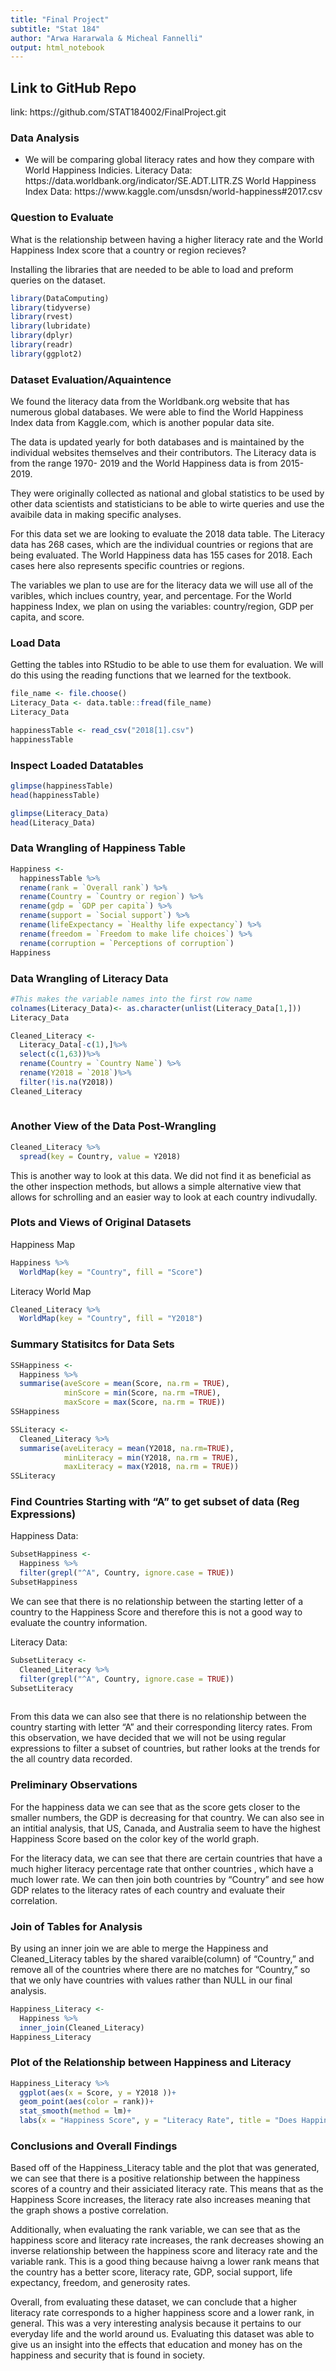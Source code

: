 ```yaml
---
title: "Final Project" 
subtitle: "Stat 184"
author: "Arwa Hararwala & Micheal Fannelli"
output: html_notebook
---
```

## Link to GitHub Repo
link: https://github.com/STAT184002/FinalProject.git

### Data Analysis 
- We will be comparing global literacy rates and how they compare with World Happiness Indicies.
Literacy Data: https://data.worldbank.org/indicator/SE.ADT.LITR.ZS
World Happiness Index Data: https://www.kaggle.com/unsdsn/world-happiness#2017.csv

### Question to Evaluate
What is the relationship between having a higher literacy rate and the World Happiness Index score that a country or region recieves? 


Installing the libraries that are needed to be able to load and preform queries on the dataset.
```r
library(DataComputing)
library(tidyverse)
library(rvest)
library(lubridate)
library(dplyr)
library(readr)
library(ggplot2)
```

### Dataset Evaluation/Aquaintence

We found the literacy data from the Worldbank.org website that has numerous global databases. We were able to find the World Happiness Index data from Kaggle.com, which is another popular data site. 

The data is updated yearly for both databases and is maintained by the individual websites themselves and their contributors. The Literacy data is from the range 1970- 2019 and the World Happiness data is from 2015-2019. 

They were originally collected as national and global statistics to be used by other data scientists and statisticians to be able to wirte queries and use the avaibile data in making specific analyses. 

For this data set we are looking to evaluate the 2018 data table. The Literacy data has 268 cases, which are the individual countries or regions that are being evaluated. The World Happiness data has 155 cases for 2018. Each cases here also represents specific countries or regions. 

The variables we plan to use are for the literacy data we will use all of the varibles, which inclues country, year, and percentage. For the World happiness Index, we plan on using the variables: country/region, GDP per capita, and score. 

### Load Data
Getting the tables into RStudio to be able to use them for evaluation. We will do this using the reading functions that we learned for the textbook. 
```r
file_name <- file.choose()
Literacy_Data <- data.table::fread(file_name)
Literacy_Data
```


```r
happinessTable <- read_csv("2018[1].csv")
happinessTable
```

### Inspect Loaded Datatables
```r
glimpse(happinessTable)
head(happinessTable)
```
```r
glimpse(Literacy_Data)
head(Literacy_Data)
```

### Data Wrangling of Happiness Table 
```r
Happiness <-
  happinessTable %>%
  rename(rank = `Overall rank`) %>%
  rename(Country = `Country or region`) %>%
  rename(gdp = `GDP per capita`) %>%
  rename(support = `Social support`) %>%
  rename(lifeExpectancy = `Healthy life expectancy`) %>%
  rename(freedom = `Freedom to make life choices`) %>%
  rename(corruption = `Perceptions of corruption`)
Happiness
```

### Data Wrangling of Literacy Data 
```r
#This makes the variable names into the first row name
colnames(Literacy_Data)<- as.character(unlist(Literacy_Data[1,]))
Literacy_Data
```

```r
Cleaned_Literacy <- 
  Literacy_Data[-c(1),]%>%
  select(c(1,63))%>%
  rename(Country = `Country Name`) %>%
  rename(Y2018 = `2018`)%>%
  filter(!is.na(Y2018))
Cleaned_Literacy
  
```

### Another View of the Data Post-Wrangling

```r
Cleaned_Literacy %>%
  spread(key = Country, value = Y2018)
```
 This is another way to look at this data. We did not find it as beneficial as the other inspection methods, but allows a simple alternative view that allows for schrolling and an easier way to look at each country indivudally. 
 
### Plots and Views of Original Datasets 

Happiness Map
```r
Happiness %>%
  WorldMap(key = "Country", fill = "Score")
```

Literacy World Map
```r
Cleaned_Literacy %>%
  WorldMap(key = "Country", fill = "Y2018")
```

### Summary Statisitcs for Data Sets
```r
SSHappiness <-
  Happiness %>%
  summarise(aveScore = mean(Score, na.rm = TRUE),
            minScore = min(Score, na.rm =TRUE),
            maxScore = max(Score, na.rm = TRUE))
SSHappiness
```

```r
SSLiteracy <-
  Cleaned_Literacy %>%
  summarise(aveLiteracy = mean(Y2018, na.rm=TRUE),
            minLiteracy = min(Y2018, na.rm = TRUE),
            maxLiteracy = max(Y2018, na.rm = TRUE))
SSLiteracy
```

### Find Countries Starting with "A" to get subset of data (Reg Expressions)

Happiness Data: 
```r
SubsetHappiness <-
  Happiness %>%
  filter(grepl("^A", Country, ignore.case = TRUE)) 
SubsetHappiness
```
We can see that there is no relationship between the starting letter of a country to the Happiness Score and therefore this is not a good way to evaluate the country information. 


Literacy Data:
```r
SubsetLiteracy <-
  Cleaned_Literacy %>%
  filter(grepl("^A", Country, ignore.case = TRUE))
SubsetLiteracy
  
```
From this data we can also see that there is no relationship between the country starting with letter "A" and their corresponding litercy rates. From this observation, we have decided that we will not be using regular expressions to filter a subset of countries, but rather looks at the trends for the all country data recorded. 


### Preliminary Observations

For the happiness data we can see that as the score gets closer to the smaller numbers, the GDP is decreasing for that country. We can also see in an intitial analysis, that US, Canada, and Australia seem to have the highest Happiness Score based on the color key of the world graph. 

For the literacy data, we can see that there are certain countries that have a much higher literacy percentage rate that onther countries , which have a much lower rate. We can then join both countries by "Country" and see how GDP relates to the literacy rates of each country and evaluate their correlation. 


### Join of Tables for Analysis 
By using an inner join we are able to merge the Happiness and Cleaned_Literacy tables by the shared varaible(column) of "Country," and remove all of the countries where there are no matches for "Country," so that we only have countries with values rather than NULL in our final analysis. 
```r
Happiness_Literacy <-
  Happiness %>%
  inner_join(Cleaned_Literacy)
Happiness_Literacy

```

### Plot of the Relationship between Happiness and Literacy 
```r
Happiness_Literacy %>%
  ggplot(aes(x = Score, y = Y2018 ))+
  geom_point(aes(color = rank))+
  stat_smooth(method = lm)+
  labs(x = "Happiness Score", y = "Literacy Rate", title = "Does Happiness Correspond to Literacy?")
```


### Conclusions and Overall Findings 

Based off of the Happiness_Literacy table and the plot that was generated, we can see that there is a positive relationship between the happiness scores of a country and their assiciated literacy rate. This means that as the Happiness Score increases, the literacy rate also increases meaning that the graph shows a postive correlation. 

Additionally, when evaluating the rank variable, we can see that as the happiness score and literacy rate increases, the rank decreases showing an inverse relationship between the happiness score and literacy rate and the variable rank. This is a good thing because haivng a lower rank means that the country has a better score, literacy rate, GDP, social support, life expectancy, freedom, and generosity rates. 

Overall, from evaluating these dataset, we can conclude that a higher literacy rate corresponds to a higher happiness score and a lower rank, in general. This was a very interesting analysis because it pertains to our everyday life and the world around us. Evaluating this dataset was able to give us an insight into the effects that education and money has on the happiness and security that is found in society. 